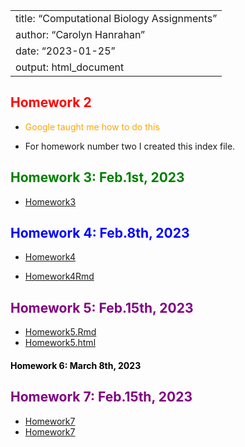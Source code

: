 ---
title: "Computational Biology Assignments"
author: "Carolyn Hanrahan"
date: "2023-01-25"
output: html_document
 ---

## <span style = "color: red;">Homework 2</span>

 
- <span style = "color: orange;">Google taught me how to do this</span>


- For homework number two I created this index file. 

## <span style = "color: green;" >Homework 3: Feb.1st, 2023</span> 

- [Homework3](homework3.html)

## <span style = "color:blue;" >Homework 4: Feb.8th, 2023</span>
- [Homework4](Homework4.html)  

- [Homework4Rmd](Homework4.Rmd)

## <span style = "color:purple;" >Homework 5: Feb.15th, 2023</span>
- [Homework5.Rmd](Homework5.Rmd)
- [Homework5.html](Homework5.html)

#### <span style = "color:black;" >Homework 6: March 8th, 2023</span>

## <span style = "color:purple;" >Homework 7: Feb.15th, 2023</span>
- [Homework7](Homework7.html)
- [Homework7](Homework7.Rmd)



